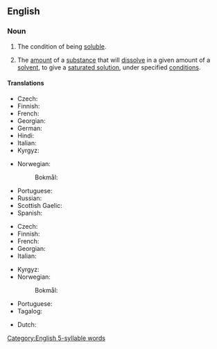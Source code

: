 ==English==

===Noun===
{{wikipedia|Solubility|Solubility (chemisty)}}
{{en-noun|solubilities}}

# The condition of being [[soluble]].
# {{lb|en|chemistry}} The [[amount]] of a [[substance]] that will [[dissolve]] in a given amount of a [[solvent]], to give a [[saturated solution]], under specified [[condition]]s.

====Translations====
{{trans-top|the condition of being soluble}}
* Czech: {{t|cs|rozpustnost|f}}
* Finnish: {{t+|fi|liukoisuus}}
* French: {{t+|fr|solubilité|f}}
* Georgian: {{t|ka|ხსნადობა}}
* German: {{t+|de|Löslichkeit|f}}
* Hindi: {{t|hi|विलेयता|f}}
* Italian: {{t+|it|solubilità|f}}
* Kyrgyz: {{t|ky|эригичтик|sc=Cyrl}}
{{trans-mid}}
* Norwegian:
*: Bokmål: {{t+|nb|løselighet|m|f}}
* Portuguese: {{t+|pt|solubilidade|f}}
* Russian: {{t+|ru|раствори́мость|f}}
* Scottish Gaelic: {{t|gd|eadar-sgaoileachd|f}}
* Spanish: {{t+|es|solubilidad|f}}
{{trans-bottom}}

{{trans-top|(chemistry) the amount of a substance that will dissolve in a given amount of a solvent}}
* Czech: {{t|cs|rozpustnost|f}}
* Finnish: {{t+|fi|liukoisuus}}
* French: {{t+|fr|solubilité|f}}
* Georgian: {{t|ka|ხსნადობა}}
* Italian: {{t+|it|solubilità|f}}
{{trans-mid}}
* Kyrgyz: {{t|ky|эригичтик|sc=Cyrl}}
* Norwegian:
*: Bokmål: {{t+|nb|løselighet|m|f}}
* Portuguese: {{t+|pt|solubilidade|f}}
* Tagalog: {{t|tl|kaluswinan}}
{{trans-bottom}}

{{checktrans-top}}
* Dutch: {{t+check|nl|oplosbaarheid|f}}
{{trans-mid}}
{{trans-bottom}}

[[Category:English 5-syllable words]]